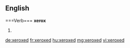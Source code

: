 ==English=====Verb===
'''xerox'''

# {{past of|xerox}}

[[de:xeroxed]]
[[fr:xeroxed]]
[[hu:xeroxed]]
[[mg:xeroxed]]
[[vi:xeroxed]]
